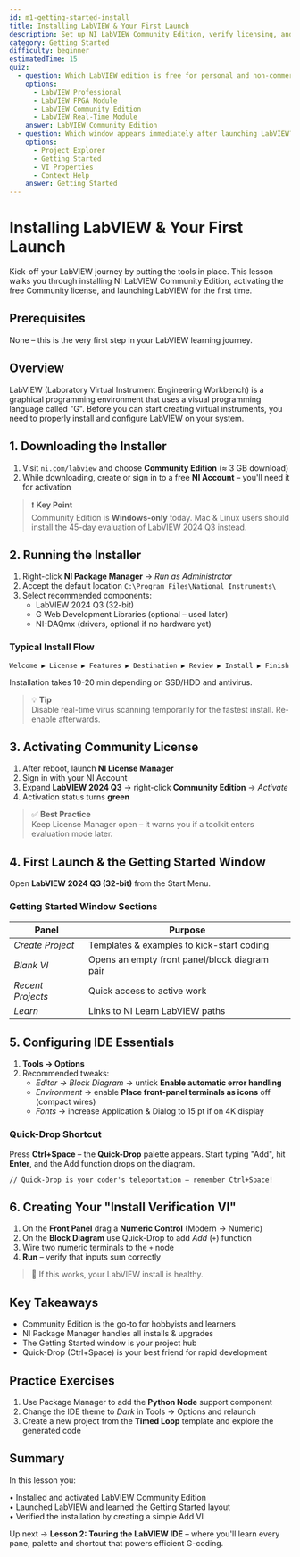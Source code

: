 ```yaml
---
id: m1-getting-started-install
title: Installing LabVIEW & Your First Launch
description: Set up NI LabVIEW Community Edition, verify licensing, and open LabVIEW for the very first time.
category: Getting Started
difficulty: beginner
estimatedTime: 15
quiz:
  - question: Which LabVIEW edition is free for personal and non-commercial use?
    options:
      - LabVIEW Professional
      - LabVIEW FPGA Module
      - LabVIEW Community Edition
      - LabVIEW Real-Time Module
    answer: LabVIEW Community Edition
  - question: Which window appears immediately after launching LabVIEW?
    options:
      - Project Explorer
      - Getting Started
      - VI Properties
      - Context Help
    answer: Getting Started
---
```


# Installing LabVIEW & Your First Launch

Kick-off your LabVIEW journey by putting the tools in place. This lesson walks you through installing NI LabVIEW Community Edition, activating the free Community license, and launching LabVIEW for the first time.

## Prerequisites

None – this is the very first step in your LabVIEW learning journey.

## Overview

LabVIEW (Laboratory Virtual Instrument Engineering Workbench) is a graphical programming environment that uses a visual programming language called "G". Before you can start creating virtual instruments, you need to properly install and configure LabVIEW on your system.

## 1. Downloading the Installer

1. Visit `ni.com/labview` and choose **Community Edition** (≈ 3 GB download)
2. While downloading, create or sign in to a free **NI Account** – you'll need it for activation

> ❗ **Key Point**  
> Community Edition is **Windows-only** today. Mac & Linux users should install the 45-day evaluation of LabVIEW 2024 Q3 instead.

## 2. Running the Installer

1. Right-click **NI Package Manager** → *Run as Administrator*
2. Accept the default location `C:\Program Files\National Instruments\`
3. Select recommended components:
   - LabVIEW 2024 Q3 (32-bit)
   - G Web Development Libraries (optional – used later)
   - NI-DAQmx (drivers, optional if no hardware yet)

### Typical Install Flow

```
Welcome ▶ License ▶ Features ▶ Destination ▶ Review ▶ Install ▶ Finish
```

Installation takes 10-20 min depending on SSD/HDD and antivirus.

> 💡 **Tip**  
> Disable real-time virus scanning temporarily for the fastest install. Re-enable afterwards.

## 3. Activating Community License

1. After reboot, launch **NI License Manager**
2. Sign in with your NI Account
3. Expand **LabVIEW 2024 Q3** → right-click **Community Edition** → *Activate*
4. Activation status turns **green**

> ✅ **Best Practice**  
> Keep License Manager open – it warns you if a toolkit enters evaluation mode later.

## 4. First Launch & the Getting Started Window

Open **LabVIEW 2024 Q3 (32-bit)** from the Start Menu.

### Getting Started Window Sections

| Panel | Purpose |
|-------|---------|
| *Create Project* | Templates & examples to kick-start coding |
| *Blank VI* | Opens an empty front panel/block diagram pair |
| *Recent Projects* | Quick access to active work |
| *Learn* | Links to NI Learn LabVIEW paths |

## 5. Configuring IDE Essentials

1. **Tools → Options**
2. Recommended tweaks:
   - *Editor → Block Diagram* → untick **Enable automatic error handling**
   - *Environment* → enable **Place front-panel terminals as icons** off (compact wires)
   - *Fonts* → increase Application & Dialog to 15 pt if on 4K display

### Quick-Drop Shortcut

Press **Ctrl+Space** – the **Quick-Drop** palette appears. Start typing "Add", hit **Enter**, and the Add function drops on the diagram.

```
// Quick-Drop is your coder's teleportation – remember Ctrl+Space!
```

## 6. Creating Your "Install Verification VI"

1. On the **Front Panel** drag a **Numeric Control** (Modern → Numeric)
2. On the **Block Diagram** use Quick-Drop to add *Add* (`+`) function
3. Wire two numeric terminals to the `+` node
4. **Run** – verify that inputs sum correctly

> 🎉 If this works, your LabVIEW install is healthy.

## Key Takeaways

- Community Edition is the go-to for hobbyists and learners
- NI Package Manager handles all installs & upgrades
- The Getting Started window is your project hub
- Quick-Drop (Ctrl+Space) is your best friend for rapid development

## Practice Exercises

1. Use Package Manager to add the **Python Node** support component
2. Change the IDE theme to *Dark* in Tools → Options and relaunch
3. Create a new project from the **Timed Loop** template and explore the generated code

## Summary

In this lesson you:

• Installed and activated LabVIEW Community Edition  
• Launched LabVIEW and learned the Getting Started layout  
• Verified the installation by creating a simple Add VI  

Up next → **Lesson 2: Touring the LabVIEW IDE** – where you'll learn every pane, palette and shortcut that powers efficient G-coding.